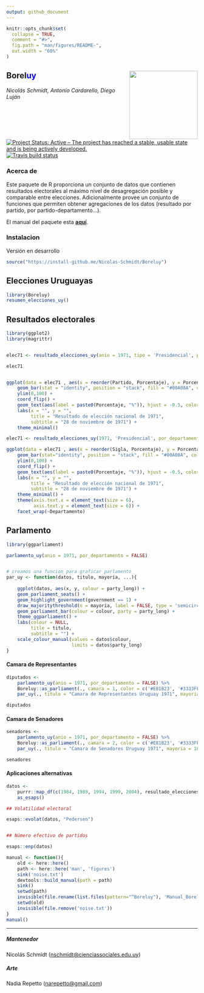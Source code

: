 ```yaml
---
output: github_document
---
```


<!-- README.md is generated from README.Rmd. Please edit that file -->

```r
knitr::opts_chunk$set(
  collapse = TRUE,
  comment = "#>",
  fig.path = "man/figures/README-",
  out.width = "60%"
)
```

## Borel<span style="color:blue">__uy__</span>  <img src='man/figures/logo_justino.png' align="right" height="180" />

*Nicolás Schmidt, Antonio Cardarello, Diego Luján*

<!-- badges: start -->

[![Project Status: Active – The project has reached a stable, usable
state and is being actively
developed.](https://www.repostatus.org/badges/latest/active.svg)](https://www.repostatus.org/#active)
[![Travis build status](https://travis-ci.com/Nicolas-Schmidt/Boreluy.svg?branch=master)](https://travis-ci.com/Nicolas-Schmidt/Boreluy)
<!-- badges: end --> 

### Acerca de

Este paquete de R proporciona un conjunto de datos que contienen resultados electorales al máximo nivel de desagregación posible y comparable entre elecciones. Adicionalmente provee un conjunto de funciones que permiten obtener agregaciones de los datos (resultado por partido, por partido-departamento...).

El manual del paquete esta [__aquí__](https://github.com/Nicolas-Schmidt/Boreluy/blob/master/man/figures/Manual_Boreluy.pdf).

### Instalacion

Versión en desarrollo

``` r
source("https://install-github.me/Nicolas-Schmidt/Boreluy")
```

## Elecciones Uruguayas
```r
library(Boreluy)
resumen_elecciones_uy()
```
## Resultados electorales

```r

library(ggplot2)
library(magrittr)


elec71 <- resultado_elecciones_uy(anio = 1971, tipo = 'Presidencial', por_departamento = FALSE)

elec71


ggplot(data = elec71 , aes(x = reorder(Partido, Porcentaje), y = Porcentaje)) +
    geom_bar(stat = "identity", position = "stack", fill = "#00A08A", color = "black") +
    ylim(0,100) +
    coord_flip() +
    geom_text(aes(label = paste0(Porcentaje, "%")), hjust = -0.5, color = "gray9", size = 3) +
    labs(x = "", y = "",
         title = "Resultado de elección nacional de 1971",
         subtitle = "28 de noviembre de 1971") +
    theme_minimal()
```


```r
elec71 <- resultado_elecciones_uy(1971, 'Presidencial', por_departamento = TRUE) 

ggplot(data = elec71 , aes(x = reorder(Sigla, Porcentaje), y = Porcentaje)) +
    geom_bar(stat="identity", position = "stack", fill = "#00A08A", color = "black") +
    ylim(0,100) +
    coord_flip() +
    geom_text(aes(label = paste0(Porcentaje, "%")), hjust = -0.5, color = "gray9", size = 2) +
    labs(x = "", y = "",
         title = "Resultado de elección nacional de 1971",
         subtitle = "28 de noviembre de 1971") +
    theme_minimal() + 
    theme(axis.text.x = element_text(size = 6),
          axis.text.y = element_text(size = 6)) +
    facet_wrap(~Departamento)

```

## Parlamento

```r
library(ggparliament)

parlamento_uy(anio = 1971, por_departamento = FALSE)


# creamos una funcion para graficar parlamento
par_uy <- function(datos, titulo, mayoria, ...){
    
    ggplot(datos, aes(x, y, colour = party_long)) +
    geom_parliament_seats() + 
    geom_highlight_government(government == 1) +
    draw_majoritythreshold(n = mayoria, label = FALSE, type = 'semicircle') +
    geom_parliament_bar(colour = colour, party = party_long) + 
    theme_ggparliament() +
    labs(colour = NULL, 
         title = titulo,
         subtitle = "") +
    scale_colour_manual(values = datos$colour,
                        limits = datos$party_long)
}

```

#### Camara de Representantes

```r
diputados <- 
    parlamento_uy(anio = 1971, por_departamento = FALSE) %>% 
    Boreluy::as_parliament(., camara = 1, color = c('#E81B23', '#3333FF', '#B4B4B4')) %>% 
    par_uy(., titulo = "Camara de Representantes Uruguay 1971", mayoria = 51)

diputados
```

#### Camara de Senadores

```r
senadores <- 
    parlamento_uy(anio = 1971, por_departamento = FALSE) %>% 
    Boreluy::as_parliament(., camara = 2, color = c('#E81B23', '#3333FF', '#B4B4B4')) %>% 
    par_uy(., titulo = "Camara de Senadores Uruguay 1971", mayoria = 16)

senadores

```

#### Aplicaciones alternativas

```r
datos <- 
    purrr::map_df(c(1984, 1989, 1994, 1999, 2004), resultado_elecciones_uy, 'Presidencial') %>% 
    as_esaps()

## Volatilidad electoral

esaps::evolat(datos, "Pedersen")


## Número efectivo de partidos

esaps::enp(datos)

```




```r
manual <- function(){
    old <- here::here()
    path <- here::here('man', 'figures')
    sink('noise.txt')
    devtools::build_manual(path = path)
    sink()
    setwd(path)
    invisible(file.rename(list.files(pattern="^Boreluy"), 'Manual_Boreluy.pdf'))
    setwd(old)
    invisible(file.remove('noise.txt'))
}
manual()
```


------------------
##### Mantenedor
Nicolás Schmidt (<nschmidt@cienciassociales.edu.uy>)

##### Arte 
Nadia Repetto (<narepetto@gmail.com>)



